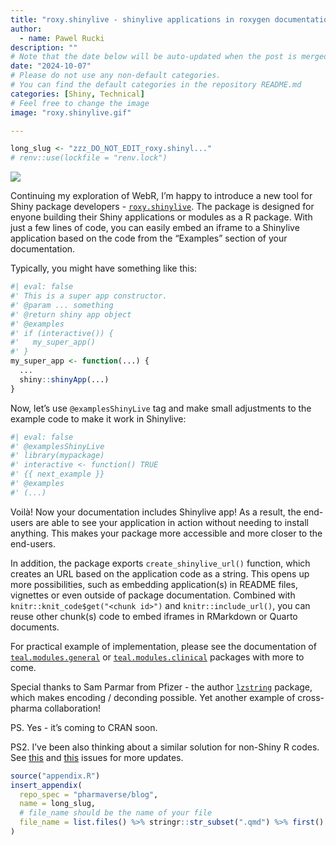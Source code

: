 ```yaml
---
title: "roxy.shinylive - shinylive applications in roxygen documentation"
author:
  - name: Pawel Rucki
description: ""
# Note that the date below will be auto-updated when the post is merged.
date: "2024-10-07"
# Please do not use any non-default categories.
# You can find the default categories in the repository README.md
categories: [Shiny, Technical]
# Feel free to change the image
image: "roxy.shinylive.gif"

---
```


<!--------------- typical setup ----------------->

```r
long_slug <- "zzz_DO_NOT_EDIT_roxy.shinyl..."
# renv::use(lockfile = "renv.lock")
```

<!--------------- post begins here ----------------->

![](roxy.shinylive.gif)

Continuing my exploration of WebR, I'm happy to introduce a new tool for Shiny package developers - [`roxy.shinylive`](https://insightsengineering.github.io/roxy.shinylive/). The package is designed for enyone building their Shiny applications or modules as a R package. With just a few lines of code, you can easily embed an iframe to a Shinylive application based on the code from the "Examples" section of your documentation.

Typically, you might have something like this:
```r
#| eval: false
#' This is a super app constructor.
#' @param ... something
#' @return shiny app object
#' @examples
#' if (interactive()) {
#'   my_super_app()
#' }
my_super_app <- function(...) {
  ...
  shiny::shinyApp(...)
}
```

Now, let's use `@examplesShinyLive` tag and make small adjustments to the example code to make it work in Shinylive:
```r
#| eval: false
#' @examplesShinyLive
#' library(mypackage)
#' interactive <- function() TRUE
#' {{ next_example }}
#' @examples
#' (...)
```

Voilà! Now your documentation includes Shinylive app! As a result, the end-users are able to see your application in action without needing to install anything. This makes your package more accessible and more closer to the end-users.

In addition, the package exports `create_shinylive_url()` function, which creates an URL based on the application code as a string. This opens up more possibilities, such as embedding application(s) in README files, vignettes or even outside of package documentation. Combined with `knitr::knit_code$get("<chunk id>")` and `knitr::include_url()`, you can reuse other chunk(s) code to embed iframes in RMarkdown or Quarto documents.

For practical example of implementation, please see the documentation of [`teal.modules.general`](https://insightsengineering.github.io/teal.modules.general/main/) or [`teal.modules.clinical`](https://insightsengineering.github.io/teal.modules.clinical/main/) packages with more to come.

Special thanks to Sam Parmar from Pfizer - the author [`lzstring`](https://parmsam.github.io/lzstring-r/) package, which makes encoding / deconding possible. Yet another example of cross-pharma collaboration!

PS. Yes - it's coming to CRAN soon.

PS2. I've been also thinking about a similar solution for non-Shiny R codes. See [this](https://github.com/r-lib/pkgdown/issues/2348) and [this](https://github.com/r-wasm/webr/issues/356) issues for more updates.

<!--------------- appendices go here ----------------->

```r
source("appendix.R")
insert_appendix(
  repo_spec = "pharmaverse/blog",
  name = long_slug,
  # file_name should be the name of your file
  file_name = list.files() %>% stringr::str_subset(".qmd") %>% first()
)
```
